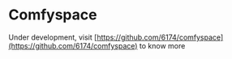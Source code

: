 <h1 className="site-heading-title">Comfyspace</h1>

Under development, visit [https://github.com/6174/comfyspace](https://github.com/6174/comfyspace) to know more
